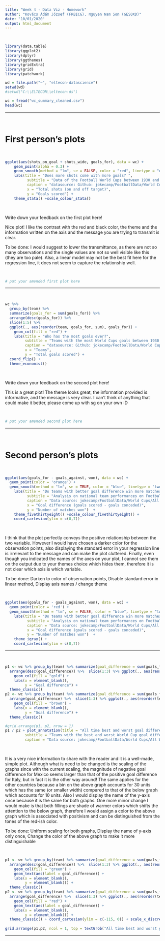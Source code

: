 ```yaml
---
title: "Week 4 - Data Viz - Homework"
author: "Kovács Ádám József (FRBICG), Nguyen Nam Son (GES0XD)"
date: "10/01/2020"
output: html_document
---
```


<br>

```r
library(data.table)
library(ggplot2)
library(dplyr)
library(ggthemes)
library(gridExtra)
library(grid)
library(patchwork)

wd = file.path("~", "eltecon-datascience")
setwd(wd)
#setwd("C:\\ELTECON\\eltecon-ds")

wc = fread("wc_summary_cleaned.csv")
head(wc)
```

***
<br>

# First person's plots

<br>

```r

ggplot(aes(shots_on_goal + shots_wide, goals_for), data = wc) +
    geom_point(alpha = 0.3) +
    geom_smooth(method = "lm", se = FALSE, color = "red", linetype = "dashed") +
    labs(title = "Does more shots come with more goals? ",
          subtitle = "Data of the Football World Cups between 1930 and 2006",
          caption = "datasource: Github: jokecamp/FootballData/World Cups/All World Cup team summary stats.csv.",
          x = "Total shots (on and off target)",
          y = "Goals scored") +
    theme_stata() +scale_colour_stata()

```

<br>

Write down your feedback on the first plot here!

Nice plot! I like the contrast with the red and black color, the theme and the information written on the axis and the message you are trying to transmit is clear. 

To be done: 
I would suggest to lower the transmittance, as there are not so many observations and the single values are not so well visible like this (they are too pale). Also, a linear model may not be the best fit here for the regression line, it does not seem to capture the relationship well.

<br>

```r
# put your amended first plot here
```

***
<br>

```r

wc %>%
  group_by(team) %>%
  summarize(goals_for = sum(goals_for)) %>%
  arrange(desc(goals_for)) %>%
  slice(1:5) %>%
  ggplot(., aes(reorder(team, goals_for, sum), goals_for)) +
    geom_col(fill = "red") +
    labs(title = "Who has the most goals ever?",
         subtitle = "Teams with the most World Cups goals between 1930 and 2006",
         caption = "datasource: Github: jokecamp/FootballData/World Cups/All World Cup team summary stats.csv.",
         x = "Teams",
         y = "Total goals scored") +
  coord_flip() +
  theme_economist()

```

<br>

Write down your feedback on the second plot here!

This is a great plot! The theme looks great, the information provided is informative, and the message is very clear. I can't think of anything that could make it better, please come up with sg on your own :D

<br>

```r
# put your amended second plot here
```

***
<br>

# Second person's plots

<br>

```r

ggplot(aes(goals_for - goals_against, won), data = wc) + 
  geom_point(color = 'orange') + 
  geom_smooth(method = "lm", se = TRUE, color = "blue", linetype = "twodash") +
    labs(title = "Do teams with better goal difference win more matches?",
          subtitle = "Analysis on national team performances on Footbal World Cups from 1930 to 2006",
          caption = "Data source: jokecamp/FootballData/World Cups/All World Cup team summary stats.csv.",
          x = "Goal difference (goals scored - goals conceded)",
          y = "Number of matches won")  +
    theme_fivethirtyeight() +scale_colour_fivethirtyeight() +
    coord_cartesian(ylim = c(0,7)) 

```

<br>

I think that the plot perfectly conveys the positive relationship between the two variable. However I would have chosen a darker color for the observation points, also displaying the standard error in your regression line is irrelevant to the message and can make the plot cluttered. Finally, even though you indicated the names of the axes on your plot, I cannot see them on the output due to your themes choice which hides them, therefore it is not clear which axis is which variable.

To be done: 
  Darken to color of observation points,
  Disable standard error in linear method,
  Display axis names / change theme

<br>

```r

ggplot(aes(goals_for - goals_against, won), data = wc) + 
  geom_point(color = 'red') + 
  geom_smooth(method = "lm", se = FALSE, color = "blue", linetype = "twodash") +
    labs(title = "Do teams with better goal difference win more matches?",
          subtitle = "Analysis on national team performances on Footbal World Cups from 1930 to 2006",
          caption = "Data source: jokecamp/FootballData/World Cups/All World Cup team summary stats.csv.",
          x = "Goal difference (goals scored - goals conceded)",
          y = "Number of matches won")  +
    theme_igray() +
    coord_cartesian(ylim = c(0,7)) 

```

***
<br>

```r

p1 <- wc %>% group_by(team) %>% summarize(goal_difference = sum(goals_for - goals_against)) %>% 
  arrange(desc(goal_difference)) %>%  slice(1:3) %>% ggplot(., aes(reorder(team, goal_difference, sum), goal_difference)) +
    geom_col(fill = "gold") +
    labs(x = element_blank(),
         y = "Goal difference") +
  theme_classic()
p2 <- wc %>% group_by(team) %>% summarize(goal_difference = sum(goals_for - goals_against)) %>% 
  arrange(goal_difference) %>%  slice(1:3) %>% ggplot(., aes(reorder(team, goal_difference, sum), goal_difference)) +
    geom_col(fill = "brown") +
    labs(x = element_blank(),
         y = "Goal difference") +
  theme_classic()

#grid.arrange(p1, p2, nrow = 1) 
p1 / p2 + plot_annotation(title = "All time best and worst goal differences",
         subtitle = "Teams with the best and worst World Cup goal differences between 1930 and 2006",
         caption = "Data source: jokecamp/FootballData/World Cups/All World Cup team summary stats.csv.")
```

<br>

It is a very nice information to share with the reader and it is a well-made, simple plot. Although what is need to be changed is the scaling of the graphs since with the current scaling, the magnitude of negative goal difference for Mexico seems larger than that of the positive goal difference for Italy, but in fact it is the other way around! The same applies for the other countries because a bin on the above graph accounts for 30 units which has the same (or smaller width) compared to that of the below graph which accounts for 10 units. Also I would display the name of the y-axis once because it is the same for both graphs. One more minor change I would make is that both fillings are shade of warmer colors which shifts the attention to the below graph, therefore I would assign a color to the above graph which is associated with positivism and can be distinguished from the tones of the red-ish color.

To be done:
  Uniform scaling for both graphs,
  Display the name of y-axis only once,
  Change the color of the above graph to make it more distinguishable

<br>

```r

p1 <- wc %>% group_by(team) %>% summarize(goal_difference = sum(goals_for - goals_against)) %>% 
  arrange(desc(goal_difference)) %>%  slice(1:3) %>% ggplot(., aes(reorder(team, goal_difference, sum), goal_difference)) +
    geom_col(fill = "green") +
    geom_text(aes(label = goal_difference)) +
    labs(x = element_blank(),
         y = element_blank()) +
  theme_classic()
p2 <- wc %>% group_by(team) %>% summarize(goal_difference = sum(goals_for - goals_against)) %>% 
  arrange(goal_difference) %>%  slice(1:3) %>% ggplot(., aes(reorder(team, goal_difference, sum), goal_difference)) +
    geom_col(fill = "red") +
    geom_text(aes(label = goal_difference)) +
    labs(x = element_blank(),
         y = element_blank()) +
  theme_classic() + coord_cartesian(ylim = c(-115, 0)) + scale_x_discrete(position = "top") 
                                    
grid.arrange(p1,p2, ncol = 1, top = textGrob("All time best and worst goal differences", gp = gpar(fontsize=16,font=1)), left = "Goal difference", bottom = textGrob("Teams with the best and worst World Cup goal differences between 1930 and 2006\nData source: jokecamp/FootballData/World Cups/All World Cup team summary stats.csv.", gp = gpar(fontsize=8,font=3)))

```

***
<br>
